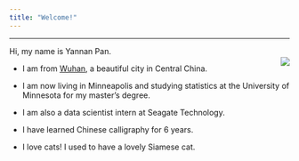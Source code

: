 ```yaml
---
title: "Welcome!"
---
```


***

<div style= "float:right;position: relative; top: 5px;">
![](images/snowme.jpg)
</div>


Hi, my name is Yannan Pan. 

* I am from [Wuhan](https://en.wikipedia.org/wiki/Wuhan), a beautiful city in Central China. 

* I am now living in Minneapolis and studying statistics at the University of Minnesota for my master's degree. 

* I am also a data scientist intern at Seagate Technology.

* I have learned Chinese calligraphy for 6 years.

* I love cats! I used to have a lovely Siamese cat.






